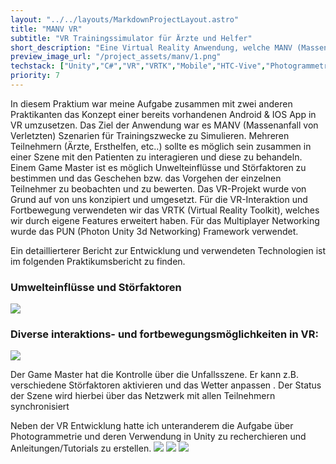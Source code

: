 ```yaml
---
layout: "../../layouts/MarkdownProjectLayout.astro"
title: "MANV VR"
subtitle: "VR Trainingssimulator für Ärzte und Helfer"
short_description: "Eine Virtual Reality Anwendung, welche MANV (Massenanfall von Verletzten) Situationen simuliert. Die verwendete Engine hierbei war Unity"
preview_image_url: "/project_assets/manv/1.png"
techstack: ["Unity","C#","VR","VRTK","Mobile","HTC-Vive","Photogrammetry","Blender", "FL-Studio"]
priority: 7
---
```





In diesem Praktium war meine Aufgabe zusammen mit zwei anderen Praktikanten das Konzept einer bereits vorhandenen Android & IOS App in VR umzusetzen. Das Ziel der Anwendung war es MANV (Massenanfall von Verletzten) Szenarien für Trainingszwecke zu Simulieren. Mehreren Teilnehmern (Ärzte, Ersthelfen, etc..) sollte es möglich sein zusammen in einer Szene mit den Patienten zu interagieren und diese zu behandeln. Einem Game Master ist es möglich Unwelteinflüsse und Störfaktoren zu bestimmen und das Geschehen bzw. das Vorgehen der einzelnen Teilnehmer zu beobachten und zu bewerten. Das VR-Projekt wurde von Grund auf von uns konzipiert und umgesetzt. Für die VR-Interaktion und Fortbewegung verwendeten wir das VRTK (Virtual Reality Toolkit), welches wir durch eigene Features erweitert haben. Für das Multiplayer Networking wurde das PUN (Photon Unity 3d Networking) Framework verwendet.

Ein detaillierterer Bericht zur Entwicklung und verwendeten Technologien ist im folgenden Praktikumsbericht zu finden.
<div class="card-actions justify-center">
<ProjectFileDownloadButton icon_name="carbon:document-pdf" url="/project_assets/manv/Praktikumsbericht_MANV.pdf" url_name="Praktikumsbericht"/>
</div>

### Umwelteinflüsse und Störfaktoren
<Image src="/project_assets/manv/night.png" />
<ImageWithCaption src="/project_assets/manv/night2.png" caption="Nacht, Sirenen, Blaulicht, Menschengeschrei" />

<ImageWithCaption src="/project_assets/manv/snow.png" caption="Schnee"/>

### Diverse interaktions- und fortbewegungsmöglichkeiten in VR:
<Image src="/project_assets/manv/2.png"/>


<p class="pt-4 pb-0">Der Game Master hat die Kontrolle über die Unfallsszene. Er kann z.B. verschiedene Störfaktoren aktivieren und das Wetter anpassen . Der Status der Szene wird hierbei über das Netzwerk mit allen Teilnehmern synchronisiert</p>
<ImageWithCaption src="/project_assets/manv/gm.png" caption="GameMaster Menü"/>

Neben der VR Entwicklung hatte ich unteranderem die Aufgabe über Photogrammetrie und deren Verwendung in Unity zu recherchieren und Anleitungen/Tutorials zu erstellen. 
<Image src="/project_assets/manv/photo1.jpg"/>
<Image src="/project_assets/manv/photo2.jpg"/>
<Image src="/project_assets/manv/photo3.jpg"/>


